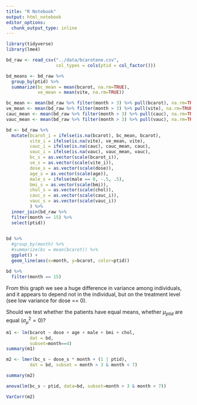 ```yaml
---
title: "R Notebook"
output: html_notebook
editor_options: 
  chunk_output_type: inline
---
```


```r
library(tidyverse)
library(lme4)
```

```r
bd_raw <- read_csv("../data/bcarotene.csv", 
                   col_types = cols(ptid = col_factor())) 

bd_means <- bd_raw %>%
  group_by(ptid) %>%
  summarize(bc_mean = mean(bcarot, na.rm=TRUE),
            ve_mean = mean(vite, na.rm=TRUE))

bc_mean <- mean(bd_raw %>% filter(month > 3) %>% pull(bcarot), na.rm=TRUE)
ve_mean <- mean(bd_raw %>% filter(month > 3) %>% pull(vite), na.rm=TRUE)
cauc_mean <- mean(bd_raw %>% filter(month > 3) %>% pull(cauc), na.rm=TRUE)
vauc_mean <- mean(bd_raw %>% filter(month > 3) %>% pull(vauc), na.rm=TRUE)

bd <- bd_raw %>%
  mutate(bcarot_i = ifelse(is.na(bcarot), bc_mean, bcarot),
         vite_i = ifelse(is.na(vite), ve_mean, vite),
         cauc_i = ifelse(is.na(cauc), cauc_mean, cauc),
         vauc_i = ifelse(is.na(vauc), vauc_mean, vauc),
         bc_s = as.vector(scale(bcarot_i)),
         ve_s = as.vector(scale(vite_i)), 
         dose_s = as.vector(scale(dose)), 
         age_s = as.vector(scale(age)),
         male_s = ifelse(male == 0, -.5, .5), 
         bmi_s = as.vector(scale(bmi)), 
         chol_s = as.vector(scale(chol)), 
         cauc_s = as.vector(scale(cauc_i)),
         vauc_s = as.vector(scale(vauc_i))
         ) %>%
  inner_join(bd_raw %>%
  filter(month == 15) %>%
  select(ptid))
  
```

```r
bd %>%
  #group_by(month) %>%
  #summarize(bc = mean(bcarot)) %>%
  ggplot() +
  geom_line(aes(x=month, y=bcarot, color=ptid))

bd %>% 
  filter(month == 15)
```
From this graph we see a huge difference in variance among individuals, and it appears to depend not in the individual, but on the treatment level (see low variance for dose == 0).

Should we test whether the patients have equal means, whether $\mu_{ptid}$ are equal ($\sigma^2_{\mu} = 0$)?

```r
m1 <- lm(bcarot ~ dose + age + male + bmi + chol, 
         dat = bd,
         subset=month==4)
summary(m1)
```

```r
m2 <- lmer(bc_s ~ dose_s * month + (1 | ptid), 
         dat = bd, subset = month > 3 & month < 7)

summary(m2)

```

```r
anova(lm(bc_s ~ ptid, data=bd, subset=month > 3 & month < 7))

VarCorr(m2)
```




